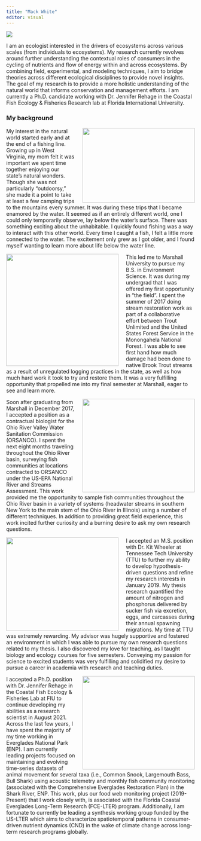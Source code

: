 ```yaml
---
title: "Mack White"
editor: visual
---
```


![](new_headshot.jpg)

I am an ecologist interested in the drivers of ecosystems across various scales (from individuals to ecosystems). My research currently revolves around further understanding the contextual roles of consumers in the cycling of nutrients and flow of energy within and across ecosystems. By combining field, experimental, and modeling techniques, I aim to bridge theories across different ecological disciplines to provide novel insights. The goal of my research is to provide a more holistic understanding of the natural world that informs conservation and management efforts. I am currently a Ph.D. candidate working with Dr. Jennifer Rehage in the Coastal Fish Ecology & Fisheries Research lab at Florida International University.

### My background

<img src="early_years_fishing.jpg" width="300" height="200" style="float:right; margin-left: 20px;"/> My interest in the natural world started early and at the end of a fishing line. Growing up in West Virginia, my mom felt it was important we spent time together enjoying our state’s natural wonders. Though she was not particularly “outdoorsy,” she made it a point to take at least a few camping trips to the mountains every summer. It was during these trips that I became enamored by the water. It seemed as if an entirely different world, one I could only temporarily observe, lay below the water’s surface. There was something exciting about the unhabitable. I quickly found fishing was a way to interact with this other world. Every time I caught a fish, I felt a little more connected to the water. The excitement only grew as I got older, and I found myself wanting to learn more about life below the water line.

<img src="trout unlim years.jpg" width="300" height="300" style="float:left; margin-right: 20px;"/> This led me to Marshall University to pursue my B.S. in Environment Science. It was during my undergrad that I was offered my first opportunity in "the field". I spent the summer of 2017 doing stream restoration work as part of a collaborative effort between Trout Unlimited and the United States Forest Service in the Monongahela National Forest. I was able to see first hand how much damage had been done to native Brook Trout streams as a result of unregulated logging practices in the state, as well as how much hard work it took to try and restore them. It was a very fulfilling opportunity that propelled me into my final semester at Marshall, eager to see and learn more.

<img src="orsanco years.jpg" width="300" height="250" style="float:right; margin-left: 20px;"/>Soon after graduating from Marshall in December 2017, I accepted a position as a contractual biologist for the Ohio River Valley Water Sanitation Commission (ORSANCO). I spent the next eight months traveling throughout the Ohio River basin, surveying fish communities at locations contracted to ORSANCO under the US-EPA National River and Streams Assessment. This work provided me the opportunity to sample fish communities throughout the Ohio River basin in a variety of systems (headwater streams in southern New York to the main stem of the Ohio River in Illinois) using a number of different techniques. In addition to providing great field experience, this work incited further curiosity and a burning desire to ask my own research questions.

<img src="tennessee tech years.jpg" width="300" height="250" style="float:left; margin-right: 20px;"/>I accepted an M.S. position with Dr. Kit Wheeler at Tennessee Tech University (TTU) to further my ability to develop hypothesis-driven questions and refine my research interests in January 2019. My thesis research quantified the amount of nitrogen and phosphorus delivered by sucker fish via excretion, eggs, and carcasses during their annual spawning migrations. My time at TTU was extremely rewarding. My advisor was hugely supportive and fostered an environment in which I was able to pursue my own research questions related to my thesis. I also discovered my love for teaching, as I taught biology and ecology courses for five semesters. Conveying my passion for science to excited students was very fulfilling and solidified my desire to pursue a career in academia with research and teaching duties.

<img src="fiu_photo.jpg" width="300" height="250" style="float:right; margin-left: 20px;"/>I accepted a Ph.D. position with Dr. Jennifer Rehage in the Coastal Fish Ecology & Fisheries Lab at FIU to continue developing my abilities as a research scientist in August 2021. Across the last few years, I have spent the majority of my time working in Everglades National Park (ENP). I am currently leading projects focused on maintaining and evolving time-series datasets of animal movement for several taxa (i.e., Common Snook, Largemouth Bass, Bull Shark) using acoustic telemetry and monthly fish community monitoring (associated with the Comprehensive Everglades Restoration Plan) in the Shark River, ENP. This work, plus our food web monitoring project (2019-Present) that I work closely with, is associated with the Florida Coastal Everglades Long-Term Research (FCE-LTER) program. Additionally, I am fortunate to currently be leading a synthesis working group funded by the US-LTER which aims to characterize spatiotemporal patterns in consumer-driven nutrient dynamics (CND) in the wake of climate change across long-term research programs globally.
